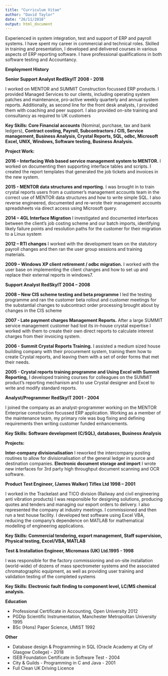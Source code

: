 ```yaml
---
title: "Curriculum Vitae"
author: "David Taylor"
date: "26/11/2018"
output: html_document
---
```

Experienced in system integration, test and support of ERP and payroll systems. I have spent my career in commercial and technical roles. Skilled in training and presentation, I developed and delivered courses in various aspects of ERP reporting software. I have professional qualifications in both software testing and Accountancy.

**Employment History**

**Senior Support Analyst RedSkyIT 2008 - 2018**

I worked on MENTOR and SUMMIT Construction focussed ERP products. I provided Managed Services to our clients, including operating system patches and maintenance, pro-active weekly quarterly and annual system reports. Additionally, as second line for the front desk analysts, I provided them with coaching and peer support. I also provided on-site training and consultancy as required to UK customers

**Key Skills: Core Financial accounts** (Nominal, purchase, tax and bank ledgers), **Contract costing, Payroll, Subcontractors / CIS, Service management, Business Analysis, Crystal Reports, SQL, odbc, Microsoft Excel, UNIX, Windows, Software testing, Business Analysis.**

**Project Work:**

**2016 – Interfacing Web based service management system to MENTOR.** I worked on documenting then supporting interface tables and scripts. I created the report templates that generated the job tickets and invoices in the new system.

**2015 - MENTOR data structures and reporting.** I was brought in to train crystal reports users from a customer's management accounts team in the correct use of MENTOR data structures and how to write simple SQL. I also reverse engineered, documented and re-wrote their management accounts spreadsheets via direct access using Microsoft query.

**2014 – 4GL Interface Migration** I investigated and documented interfaces between the client's job costing scheme and our batch imports, identifying likely failure points and resolution paths for the customer for their migration to a Linux system

**2012 – RTI changes** I worked with the development team on the statutory payroll changes and then ran the user group sessions and training materials.

**2009 – Windows XP client retirement / odbc migration.** I worked with the user base on implementing the client changes and how to set up and replace their external reports in windows7.

**Support Analyst RedSkyIT 2004 – 2008**

**2008 – New CIS scheme testing and beta programme** I led the testing programme and ran the customer beta rollout and customer meetings for the substantial changes to subcontract order processing brought about by changes in the CIS scheme

**2007 - Late payment charges Management Reports.** After a large SUMMIT service management customer had lost its in-house crystal expertise I worked with them to create their own direct reports to calculate interest charges from their invoicing system.

**2006 - Summit Crystal Reports Training.** I assisted a medium sized house building company with their procurement system, training them how to create Crystal reports, and leaving them with a set of order forms that met their needs.

**2005 - Crystal reports training programme and Using Excel with Summit Reporting,** I developed training courses for colleagues on the SUMMIT product's reporting mechanism and to use Crystal designer and Excel to write and modify standard reports.

**Analyst/Programmer RedSkyIT 2001 - 2004**

I joined the company as an analyst-programmer working on the MENTOR Enterprise construction focussed ERP application. Working as a member of the maintenance team, my primary role was bug fixing and defining requirements then writing customer funded enhancements.

**Key Skills: Software development (C/SQL), databases, Business Analysis**

**Projects:**

**Inter-company divisionalisation** I reworked the intercompany posting routines to allow for divisionalisation of the general ledger in source and destination companies. **Electronic document storage and import** I wrote new interfaces for 3rd party high throughput document scanning and OCR software.

**Product Test Engineer, (James Walker) Tiflex Ltd 1998 – 2001**

I worked in the Trackelast and TICO division (Railway and civil engineering anti vibration products) I was responsible for designing solutions, producing quotes and tenders and managing our export orders to delivery. I also represented the company at industry meetings. I commissioned and then run a test house facility. I developed test software using Excel VBA, reducing the company's dependence on MATLAB for mathematical modelling of engineering applications.

**Key Skills: Commercial tendering, export management, Staff supervision, Physical testing, Excel/VBA, MATLAB**

**Test &amp; Installation Engineer, Micromass (UK) Ltd.1995 - 1998**

I was responsible for the factory commissioning and on-site installation (world-wide) of dozens of mass spectrometer systems and the associated chromatographic equipment, as well as providing user training and validation testing of the completed systems

**Key Skills: Electronic fault finding to component level, LC/MS chemical analysis.**

**Education**

- Professional Certificate in Accounting, Open University 2012
- PGDip Scientific Instrumentation, Manchester Metropolitan University 1995
- BSc (Hons) Paper Science, UMIST 1992

**Other**

- Database design &amp; Programming in SQL (Oracle Academy at City of Glasgow College) - 2018
- ISEB Foundation Certificate in Software Test - 2004
- City &amp; Guilds - Programming in C and Java - 2001
- Full Clean UK Driving Licence